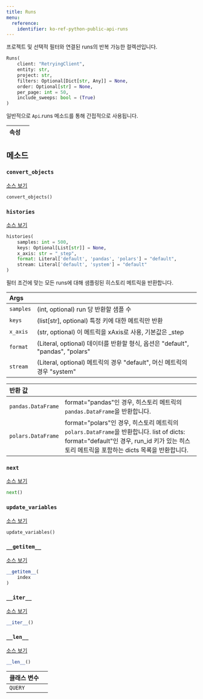 ```yaml
---
title: Runs
menu:
  reference:
    identifier: ko-ref-python-public-api-runs
---
```


<Card title="View the source code" href="https://www.github.com/wandb/wandb/tree/637bddf198525810add5804059001b1b319d6ad1/wandb/apis/public/runs.py#L64-L273" icon="github"/>

프로젝트 및 선택적 필터와 연결된 runs의 반복 가능한 컬렉션입니다.

```python
Runs(
    client: "RetryingClient",
    entity: str,
    project: str,
    filters: Optional[Dict[str, Any]] = None,
    order: Optional[str] = None,
    per_page: int = 50,
    include_sweeps: bool = (True)
)
```

일반적으로 `Api`.runs 메소드를 통해 간접적으로 사용됩니다.

| 속성 |  |
| :--- | :--- |

## 메소드

### `convert_objects`

[소스 보기](https://www.github.com/wandb/wandb/tree/637bddf198525810add5804059001b1b319d6ad1/wandb/apis/public/runs.py#L141-L173)

```python
convert_objects()
```

### `histories`

[소스 보기](https://www.github.com/wandb/wandb/tree/637bddf198525810add5804059001b1b319d6ad1/wandb/apis/public/runs.py#L175-L270)

```python
histories(
    samples: int = 500,
    keys: Optional[List[str]] = None,
    x_axis: str = "_step",
    format: Literal['default', 'pandas', 'polars'] = "default",
    stream: Literal['default', 'system'] = "default"
)
```

필터 조건에 맞는 모든 runs에 대해 샘플링된 히스토리 메트릭을 반환합니다.

| Args |  |
| :--- | :--- |
|  `samples` |  (int, optional) run 당 반환할 샘플 수 |
|  `keys` |  (list[str], optional) 특정 키에 대한 메트릭만 반환 |
|  `x_axis` |  (str, optional) 이 메트릭을 xAxis로 사용, 기본값은 _step |
|  `format` |  (Literal, optional) 데이터를 반환할 형식, 옵션은 "default", "pandas", "polars" |
|  `stream` |  (Literal, optional) 메트릭의 경우 "default", 머신 메트릭의 경우 "system" |

| 반환 값 |  |
| :--- | :--- |
|  `pandas.DataFrame` |  format="pandas"인 경우, 히스토리 메트릭의 `pandas.DataFrame`을 반환합니다. |
|  `polars.DataFrame` |  format="polars"인 경우, 히스토리 메트릭의 `polars.DataFrame`을 반환합니다. list of dicts: format="default"인 경우, run_id 키가 있는 히스토리 메트릭을 포함하는 dicts 목록을 반환합니다. |

### `next`

[소스 보기](https://www.github.com/wandb/wandb/tree/637bddf198525810add5804059001b1b319d6ad1/wandb/apis/paginator.py#L72-L79)

```python
next()
```

### `update_variables`

[소스 보기](https://www.github.com/wandb/wandb/tree/637bddf198525810add5804059001b1b319d6ad1/wandb/apis/paginator.py#L52-L53)

```python
update_variables()
```

### `__getitem__`

[소스 보기](https://www.github.com/wandb/wandb/tree/637bddf198525810add5804059001b1b319d6ad1/wandb/apis/paginator.py#L65-L70)

```python
__getitem__(
    index
)
```

### `__iter__`

[소스 보기](https://www.github.com/wandb/wandb/tree/637bddf198525810add5804059001b1b319d6ad1/wandb/apis/paginator.py#L26-L28)

```python
__iter__()
```

### `__len__`

[소스 보기](https://www.github.com/wandb/wandb/tree/637bddf198525810add5804059001b1b319d6ad1/wandb/apis/paginator.py#L30-L35)

```python
__len__()
```

| 클래스 변수 |  |
| :--- | :--- |
|  `QUERY`<a id="QUERY"></a> |   |
